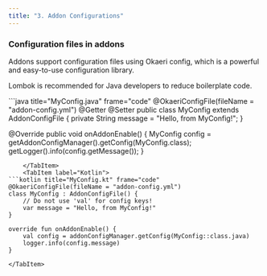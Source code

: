 ```yaml
---
title: "3. Addon Configurations"
---
```




### Configuration files in addons

Addons support configuration files using Okaeri config, 
which is a powerful and easy-to-use configuration library. 

Lombok is recommended for Java developers to reduce boilerplate code.

<Tabs syncKey="language">
    <TabItem label="Java">
```java title="MyConfig.java" frame="code"
@OkaeriConfigFile(fileName = "addon-config.yml")
@Getter @Setter
public class MyConfig extends AddonConfigFile {
    private String message = "Hello, from MyConfig!";
}

@Override
public void onAddonEnable() {
    MyConfig config = getAddonConfigManager().getConfig(MyConfig.class);
    getLogger().info(config.getMessage());
}
```
    </TabItem>
    <TabItem label="Kotlin">
```kotlin title="MyConfig.kt" frame="code"
@OkaeriConfigFile(fileName = "addon-config.yml")
class MyConfig : AddonConfigFile() {
    // Do not use 'val' for config keys!
    var message = "Hello, from MyConfig!"
}

override fun onAddonEnable() {
    val config = addonConfigManager.getConfig(MyConfig::class.java)
    logger.info(config.message)
}
```
    </TabItem>
</Tabs>
